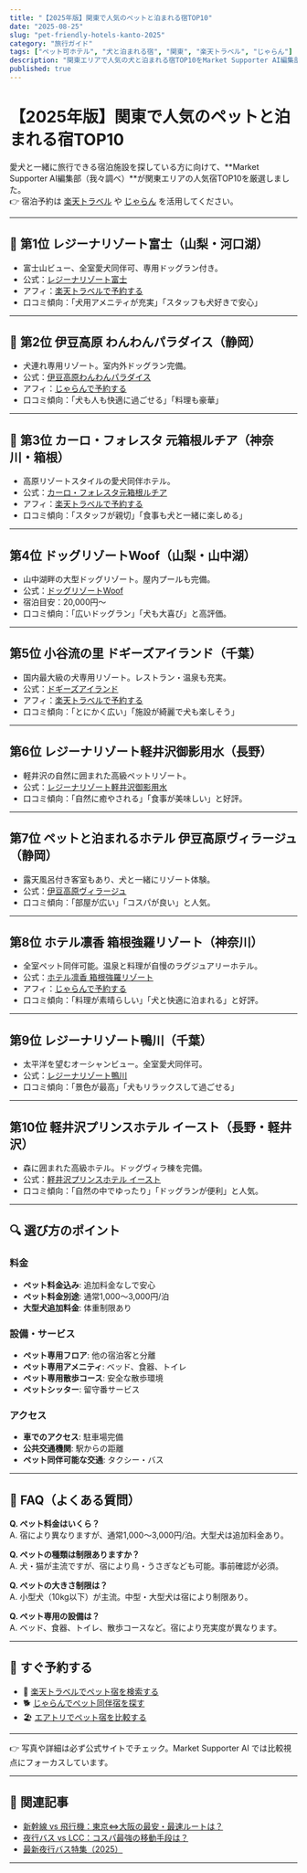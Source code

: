 ```yaml
---
title: "【2025年版】関東で人気のペットと泊まれる宿TOP10"
date: "2025-08-25"
slug: "pet-friendly-hotels-kanto-2025"
category: "旅行ガイド"
tags: ["ペット可ホテル", "犬と泊まれる宿", "関東", "楽天トラベル", "じゃらん"]
description: "関東エリアで人気の犬と泊まれる宿TOP10をMarket Supporter AI編集部が厳選。公式サイトリンク、アクセス、口コミ傾向をまとめました。"
published: true
---
```


# 【2025年版】関東で人気のペットと泊まれる宿TOP10

愛犬と一緒に旅行できる宿泊施設を探している方に向けて、**Market Supporter AI編集部（我々調べ）**が関東エリアの人気宿TOP10を厳選しました。  
👉 宿泊予約は [楽天トラベル](/api/go/rakuten-travel) や [じゃらん](/api/go/jalan) を活用してください。  

---

## 🥇 第1位 レジーナリゾート富士（山梨・河口湖）
- 富士山ビュー、全室愛犬同伴可、専用ドッグラン付き。  
- 公式：[レジーナリゾート富士](https://www.regina-resorts.com/fuji/)  
- アフィ：[楽天トラベルで予約する](/api/go/rakuten-travel)  
- 口コミ傾向：「犬用アメニティが充実」「スタッフも犬好きで安心」  

---

## 🥈 第2位 伊豆高原 わんわんパラダイス（静岡）
- 犬連れ専用リゾート。室内外ドッグラン完備。  
- 公式：[伊豆高原わんわんパラダイス](https://www.wanpara.jp/izu/)  
- アフィ：[じゃらんで予約する](/api/go/jalan)  
- 口コミ傾向：「犬も人も快適に過ごせる」「料理も豪華」  

---

## 🥉 第3位 カーロ・フォレスタ 元箱根ルチア（神奈川・箱根）
- 高原リゾートスタイルの愛犬同伴ホテル。  
- 公式：[カーロ・フォレスタ元箱根ルチア](https://caro-foresta.com/lucia/)  
- アフィ：[楽天トラベルで予約する](/api/go/rakuten-travel)  
- 口コミ傾向：「スタッフが親切」「食事も犬と一緒に楽しめる」  

---

## 第4位 ドッグリゾートWoof（山梨・山中湖）
- 山中湖畔の大型ドッグリゾート。屋内プールも完備。  
- 公式：[ドッグリゾートWoof](http://www.dogresortwoof.jp/)  
- 宿泊目安：20,000円〜  
- 口コミ傾向：「広いドッグラン」「犬も大喜び」と高評価。  

---

## 第5位 小谷流の里 ドギーズアイランド（千葉）
- 国内最大級の犬専用リゾート。レストラン・温泉も充実。  
- 公式：[ドギーズアイランド](https://doggys-island.jp/)  
- アフィ：[楽天トラベルで予約する](/api/go/rakuten-travel)  
- 口コミ傾向：「とにかく広い」「施設が綺麗で犬も楽しそう」  

---

## 第6位 レジーナリゾート軽井沢御影用水（長野）
- 軽井沢の自然に囲まれた高級ペットリゾート。  
- 公式：[レジーナリゾート軽井沢御影用水](https://www.regina-resorts.com/mikage/)  
- 口コミ傾向：「自然に癒やされる」「食事が美味しい」と好評。  

---

## 第7位 ペットと泊まれるホテル 伊豆高原ヴィラージュ（静岡）
- 露天風呂付き客室もあり、犬と一緒にリゾート体験。  
- 公式：[伊豆高原ヴィラージュ](https://vl-izu.hvf.jp/)  
- 口コミ傾向：「部屋が広い」「コスパが良い」と人気。  

---

## 第8位 ホテル凛香 箱根強羅リゾート（神奈川）
- 全室ペット同伴可能。温泉と料理が自慢のラグジュアリーホテル。  
- 公式：[ホテル凛香 箱根強羅リゾート](https://hakone-gora.hotel-rinka.jp/)  
- アフィ：[じゃらんで予約する](/api/go/jalan)  
- 口コミ傾向：「料理が素晴らしい」「犬と快適に泊まれる」と好評。  

---

## 第9位 レジーナリゾート鴨川（千葉）
- 太平洋を望むオーシャンビュー。全室愛犬同伴可。  
- 公式：[レジーナリゾート鴨川](https://www.regina-resorts.com/kamogawa/)  
- 口コミ傾向：「景色が最高」「犬もリラックスして過ごせる」  

---

## 第10位 軽井沢プリンスホテル イースト（長野・軽井沢）
- 森に囲まれた高級ホテル。ドッグヴィラ棟を完備。  
- 公式：[軽井沢プリンスホテル イースト](https://www.princehotels.co.jp/karuizawa-east/)  
- 口コミ傾向：「自然の中でゆったり」「ドッグランが便利」と人気。  


---

## 🔍 選び方のポイント

### 料金
- **ペット料金込み**: 追加料金なしで安心
- **ペット料金別途**: 通常1,000〜3,000円/泊
- **大型犬追加料金**: 体重制限あり

### 設備・サービス
- **ペット専用フロア**: 他の宿泊客と分離
- **ペット専用アメニティ**: ベッド、食器、トイレ
- **ペット専用散歩コース**: 安全な散歩環境
- **ペットシッター**: 留守番サービス

### アクセス
- **車でのアクセス**: 駐車場完備
- **公共交通機関**: 駅からの距離
- **ペット同伴可能な交通**: タクシー・バス

---

## 📌 FAQ（よくある質問）

**Q. ペット料金はいくら？**  
A. 宿により異なりますが、通常1,000〜3,000円/泊。大型犬は追加料金あり。

**Q. ペットの種類は制限ありますか？**  
A. 犬・猫が主流ですが、宿により鳥・うさぎなども可能。事前確認が必須。

**Q. ペットの大きさ制限は？**  
A. 小型犬（10kg以下）が主流。中型・大型犬は宿により制限あり。

**Q. ペット専用の設備は？**  
A. ベッド、食器、トイレ、散歩コースなど。宿により充実度が異なります。

---

## 🚀 すぐ予約する
- 🏨 [楽天トラベルでペット宿を検索する](/api/go/rakuten-travel)  
- 🐕 [じゃらんでペット同伴宿を探す](/api/go/jalan)  
- 🏖️ [エアトリでペット宿を比較する](/api/go/airtrip)  

---

👉 写真や詳細は必ず公式サイトでチェック。Market Supporter AI では比較視点にフォーカスしています。  

---

## 🔗 関連記事
- [新幹線 vs 飛行機：東京⇔大阪の最安・最速ルートは？](/travel/shinkansen-vs-flight-2025)  
- [夜行バス vs LCC：コスパ最強の移動手段は？](/travel/nightbus-vs-lcc-2025)  
- [最新夜行バス特集（2025）](/travel/nightbus-special-2025)  

--- 